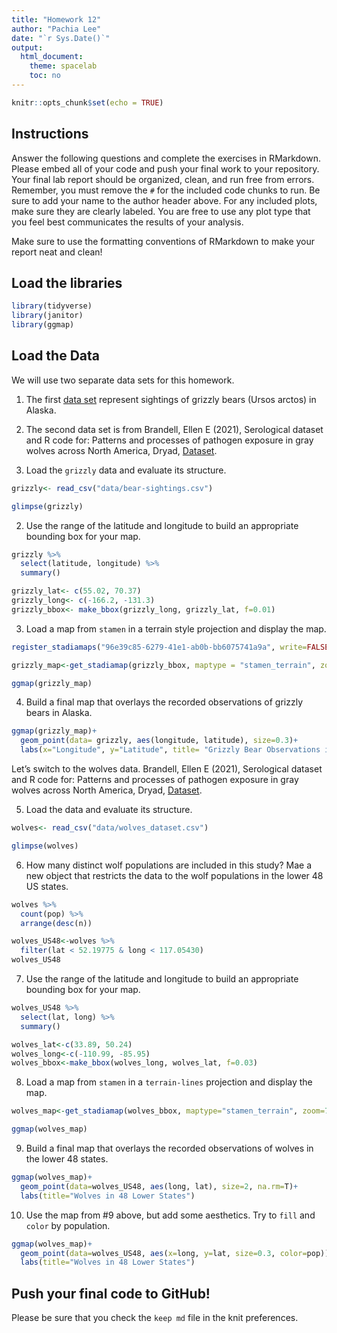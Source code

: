 ```yaml
---
title: "Homework 12"
author: "Pachia Lee"
date: "`r Sys.Date()`"
output:
  html_document:
    theme: spacelab
    toc: no
---
```


```r
knitr::opts_chunk$set(echo = TRUE)
```

## Instructions
Answer the following questions and complete the exercises in RMarkdown. Please embed all of your code and push your final work to your repository. Your final lab report should be organized, clean, and run free from errors. Remember, you must remove the `#` for the included code chunks to run. Be sure to add your name to the author header above. For any included plots, make sure they are clearly labeled. You are free to use any plot type that you feel best communicates the results of your analysis.  

Make sure to use the formatting conventions of RMarkdown to make your report neat and clean!  

## Load the libraries  
```r
library(tidyverse)
library(janitor)
library(ggmap)
``` 

## Load the Data
We will use two separate data sets for this homework.  

1. The first [data set](https://rcweb.dartmouth.edu/~f002d69/workshops/index_rspatial.html) represent sightings of grizzly bears (Ursos arctos) in Alaska.  

2. The second data set is from Brandell, Ellen E (2021), Serological dataset and R code for: Patterns and processes of pathogen exposure in gray wolves across North America, Dryad, [Dataset](https://doi.org/10.5061/dryad.5hqbzkh51).  

1. Load the `grizzly` data and evaluate its structure.  
```r
grizzly<- read_csv("data/bear-sightings.csv")
```

```r
glimpse(grizzly)
```

2. Use the range of the latitude and longitude to build an appropriate bounding box for your map. 
```r
grizzly %>% 
  select(latitude, longitude) %>% 
  summary()
```

```r
grizzly_lat<- c(55.02, 70.37)
grizzly_long<- c(-166.2, -131.3)
grizzly_bbox<- make_bbox(grizzly_long, grizzly_lat, f=0.01)
```

3. Load a map from `stamen` in a terrain style projection and display the map.  
```r
register_stadiamaps("96e39c85-6279-41e1-ab0b-bb6075741a9a", write=FALSE)
```

```r
grizzly_map<-get_stadiamap(grizzly_bbox, maptype = "stamen_terrain", zoom=7)
```

```r
ggmap(grizzly_map)
```

4. Build a final map that overlays the recorded observations of grizzly bears in Alaska.  
```r
ggmap(grizzly_map)+
  geom_point(data= grizzly, aes(longitude, latitude), size=0.3)+
  labs(x="Longitude", y="Latitude", title= "Grizzly Bear Observations in Alaska")
```

Let's switch to the wolves data. Brandell, Ellen E (2021), Serological dataset and R code for: Patterns and processes of pathogen exposure in gray wolves across North America, Dryad, [Dataset](https://doi.org/10.5061/dryad.5hqbzkh51).  

5. Load the data and evaluate its structure.  
```r
wolves<- read_csv("data/wolves_dataset.csv")
```

```r
glimpse(wolves)
```

6. How many distinct wolf populations are included in this study? Mae a new object that restricts the data to the wolf populations in the lower 48 US states.  
```r
wolves %>% 
  count(pop) %>% 
  arrange(desc(n))
```

```r
wolves_US48<-wolves %>% 
  filter(lat < 52.19775 & long < 117.05430) 
wolves_US48
```

7. Use the range of the latitude and longitude to build an appropriate bounding box for your map. 
```r
wolves_US48 %>% 
  select(lat, long) %>% 
  summary()
```

```r
wolves_lat<-c(33.89, 50.24)
wolves_long<-c(-110.99, -85.95)
wolves_bbox<-make_bbox(wolves_long, wolves_lat, f=0.03)
```

8.  Load a map from `stamen` in a `terrain-lines` projection and display the map.  
```r
wolves_map<-get_stadiamap(wolves_bbox, maptype="stamen_terrain", zoom=7)
```

```r
ggmap(wolves_map)
```

9. Build a final map that overlays the recorded observations of wolves in the lower 48 states.  
```r
ggmap(wolves_map)+
  geom_point(data=wolves_US48, aes(long, lat), size=2, na.rm=T)+
  labs(title="Wolves in 48 Lower States")
```

10. Use the map from #9 above, but add some aesthetics. Try to `fill` and `color` by population.  
```r
ggmap(wolves_map)+
  geom_point(data=wolves_US48, aes(x=long, y=lat, size=0.3, color=pop))+
  labs(title="Wolves in 48 Lower States")
```

## Push your final code to GitHub!
Please be sure that you check the `keep md` file in the knit preferences. 